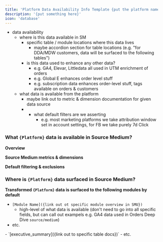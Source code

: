 ```yaml
---
title: 'Platform Data Availability Info Template {put the platform name here}'
description: '{put something here}'
icon: 'database'
---
```


- data availability
    - where is this data available in SM
        - specific table / module locations where this data lives
            - maybe accordion section for table locations (e.g. "for DDA/MDW customers, data will be surfaced to the following tables")
        - is this data used to enhance any other data?
            - e.g. GA4, Elevar, Littledata all used in UTM enrichment of orders
            - e.g. Global E enhances order level stuff
            - e.g. subscription data enhances order-level stuff, tags available on orders & customers
    - what data is available from the platform
        - maybe link out to metric & dimension documentation for given data source
        - + what default filters are we asserting
            - e.g. most marketing platforms we take attribution window set in account settings, for FB we take purely 7d Click


### What `{Platform}` data is available in Source Medium?
**Overview**


**Source Medium metrics & dimensions**


**Default filtering & exclusions**


### Where is `{Platform}` data surfaced in Source Medium?
**Transformed `{Platform}` data is surfaced to the following modules by default**
- `[Module Name]({link out ot specific module overview in SMU})`
    - high-level of what data is available (don't need to go into all specific fields, but can call out exampels e.g. GA4 data used in Orders Deep Dive `source/medium`)
- etc.

<Accordion title="For DDA/MDW customers, data will be surfaced to the following tables..."> 
- `[executive_summary]({link out to specific table docs})`
- etc.
</Accordion>